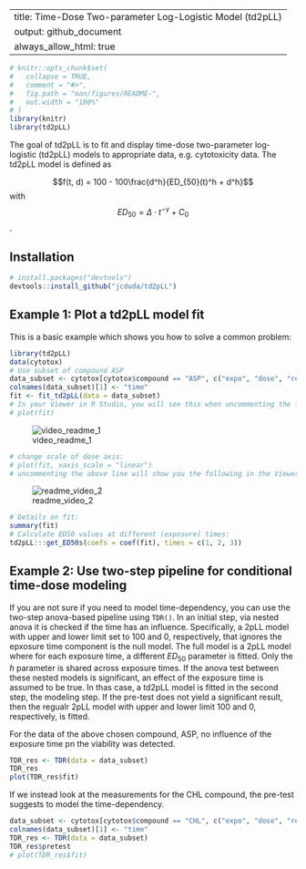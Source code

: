 

---
title: Time-Dose Two-parameter Log-Logistic Model (td2pLL)
output: github_document
always_allow_html: true
---



```r
# knitr::opts_chunk$set(
#   collapse = TRUE,
#   comment = "#>",
#   fig.path = "man/figures/README-",
#   out.width = "100%"
# )
library(knitr)
library(td2pLL)
```


<!-- badges: start -->
<!-- badges: end -->

The goal of td2pLL is to fit and display time-dose two-parameter log-logistic (td2pLL)  models to appropriate data, e.g. cytotoxicity data. The td2pLL model is defined as 

$$f(t, d) = 100 - 100\frac{d^h}{ED_{50}(t)^h + d^h}$$ with
$$ED_{50} =\Delta \cdot t^{-\gamma} + C_0$$.

## Installation


``` r
# install.packages("devtools")
devtools::install_github("jcduda/td2pLL")
```
## Example 1: Plot a td2pLL model fit

This is a basic example which shows you how to solve a common problem:

```r
library(td2pLL)
data(cytotox)
# Use subset of compound ASP
data_subset <- cytotox[cytotox$compound == "ASP", c("expo", "dose", "resp")]
colnames(data_subset)[1] <- "time"
fit <- fit_td2pLL(data = data_subset)
# In your Viewer in R Studio, you will see this when uncommenting the following line
# plot(fit)
```
![video_readme_1](https://user-images.githubusercontent.com/58949350/110949047-6d506e80-8342-11eb-9524-0d9cfa6ee36e.gif)


```r
# change scale of dose axis: 
# plot(fit, xaxis_scale = "linear")
# uncommenting the above line will show you the following in the Viewer or R Studio
```
![readme_video_2](https://user-images.githubusercontent.com/58949350/110951749-b229d480-8345-11eb-9f47-39466e467da7.gif)

```r
# Details on fit:
summary(fit)
# Calculate ED50 values at different (exposure) times:
td2pLL:::get_ED50s(coefs = coef(fit), times = c(1, 2, 3))

```


## Example 2: Use two-step pipeline for conditional time-dose modeling

If you are not sure if you need to model time-dependency, you can use the
two-step anova-based pipeline using `TDR()`.
In an initial step, via nested anova it is checked if the time has an influence.
Specifically, a 2pLL model with upper and lower limit set to 100 and 0, respectively,
that ignores the epxosure time component is the null model.
The full model is a 2pLL model where for each exposure time, a different
$ED_{50}$ parameter is fitted. Only the $h$ parameter is shared across exposure 
times.
If the anova test between these nested models is significant, an effect of the
exposure time is assumed to be true. 
In thas case, a td2pLL model is fitted in the second step, the modeling step.
If the pre-test does not yield a significant result, then the regualr 2pLL model
with upper and lower limit 100 and 0, respectively, is fitted.


For the data of the above chosen compound, ASP, no influence of the
exposure time pn the viability was detected.

```r
TDR_res <- TDR(data = data_subset)
TDR_res
plot(TDR_res$fit)
```

If we instead look at the measurements for the CHL compound, the pre-test
suggests to model the time-dependency.

```r
data_subset <- cytotox[cytotox$compound == "CHL", c("expo", "dose", "resp")]
colnames(data_subset)[1] <- "time"
TDR_res <- TDR(data = data_subset)
TDR_res$pretest
# plot(TDR_res$fit)
```

